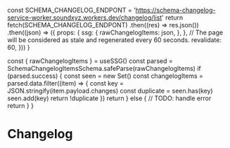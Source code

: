 
  const SCHEMA_CHANGELOG_ENDPONT = 'https://schema-changelog-service-worker.soundxyz.workers.dev/changelog/list'
  return fetch(SCHEMA_CHANGELOG_ENDPONT)
    .then((res) => res.json())
    .then((json) => ({
      props: {
        ssg: {
          rawChangelogItems: json,
        },
      },
      // The page will be considered as stale and regenerated every 60 seconds.
      revalidate: 60,
    }))
}

  const { rawChangelogItems } = useSSG()
  const parsed = SchemaChangelogItemsSchema.safeParse(rawChangelogItems)
  if (parsed.success) {
    const seen = new Set()
    const changelogItems = parsed.data.filter((item) => {
      const key = JSON.stringify(item.payload.changes)
      const duplicate = seen.has(key)
      seen.add(key)
      return !duplicate
    })
    return <ChangelogItems items={changelogItems} />
  } else {
    // TODO: handle error
    return <ChangelogItems items={[]} />
  }
}

# Changelog

<Page />
